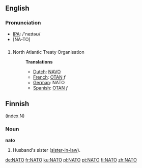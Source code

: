 ==English==
===Pronunciation===
*[[IPA]]: /'neɪtəʊ/
*[NA-TO]
==={{Acronym}}===
{{wikipedia}}
#North Atlantic Treaty Organisation
#:'''Translations'''
#:*[[Dutch]]: [[NAVO]]
#:*[[French]]: [[OTAN]] ''f''
#:*[[German]]: NATO
#:*[[Spanish]]: [[OTAN]] ''f''

==Finnish==
([[Wiktionary:Finnish_index_n|index N]])

===Noun===
'''nato'''
#Husband's sister ([[sister-in-law]]).

[[de:NATO]]
[[fr:NATO]]
[[ku:NATO]]
[[pl:NATO]]
[[pt:NATO]]
[[fi:NATO]]
[[zh:NATO]]